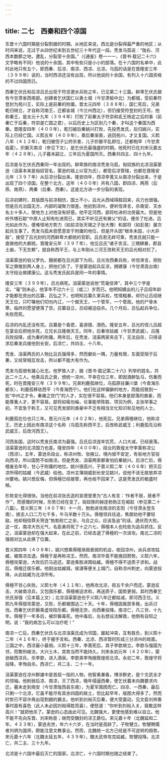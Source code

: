 ```yaml
---
---
---
```

title: 二七　西秦和四个凉国
---



东晋十六国时期是分裂割据的时期。从地区来说，西北是分裂得最严重的地区；从时间来说，无过于从四世纪末到五世纪三十年代这一段。秃发乌孤说：“陇右、河西本数郡之地，遭乱，分裂至十余国。”（《通鉴》卷一一一，《晋书·载记二十六》文字略有不同）他说的十余国，其中有些只是小小的部落。在十六国的名单中，此时此地只有五个，即西秦、后凉、南凉、西凉、北凉。乌孤的话是在晋隆安三年（３９９年）说的，当时西凉还没有出现，所以他说的十余国，有列入十六国资格的不过四国而已。

西秦乞伏氏和后凉吕氏出现于符坚淝水兵败之年，已见第二十三篇。鲜卑乞伏氏据有今甘肃省西南部。创建者乞伏国仁以勇士城（今甘肃榆中北）为都城，受前秦符登封为苑川王，实际上是前秦的附庸。晋太元四年（３８８年），国仁死后，兄弟乾归继立，才自称河南王，迁都金城（今兰州西北），但仍接受符登封的王号。他称秦王，是太元十九年（３９４年）打败了前秦太子符崇和氐王杨定之后的事（前秦亡于后秦，符崇是亡国之君），以后历史上为区别几个秦，才叫这个秦国为西秦。晋隆安四年（４００年），乾归被后秦姚兴打败，先投秃发氏，后归姚兴，实际上已经亡国。义熙五年（４０９年），乘后秦渐衰，逃回苑川，才又复国。义熙八年（４１２年），乾归被侄子公府杀害，儿子炽磐平乱即位，迁都枹罕（今甘肃临夏）。炽磐灭南凉（参见下文），是乞伏氏最强盛的时期。他死时已在刘宋元嘉五年（４２８年）。儿子暮末嗣立，三年后为夏国所灭。西秦共四主、四十九年。

后凉是与乞伏氏西秦同一年出现的。鲜卑族的南凉秃发乌孤，匈奴族的北凉沮渠蒙逊（沮渠本来是匈奴官名，蒙逊的祖上以官为氏），都受后凉管辖，也都在晋隆安元年（３９７年）从后凉分裂出来。隆安四年，西凉李暠又从南凉分裂出来，于是出现了四个凉国。在整个北方，这年（４００年）共有八国，即四凉、两燕（后燕、南燕）、两秦（后秦、西秦）。这是北方进一步分裂的表现。

后凉初建时，其版图与前凉相仿，国土不小，吕光从西域得胜回来，兵力也很强。但是吕光治国无方，内部的凝聚力很差。他初到凉州，便听信谗言，杀南安、天水名士十多人，使地方上对他没有好感。他平定河西，部将杜进的功劳最大。但是他听外甥石聪“中原人止知有杜进而已，其实不听见还有舅父”的话，便杀了杜进。吕光如此作为，便难怪地方势力（如前凉张天锡之子张大豫）和部将（如彭晃）屡次起兵生事了。秃发乌孤未尝愿意安于附庸的地位，但是开头因“根本未固，小大非敌”，接受了吕光封的河西鲜卑大都统的官职。吕氏若无衅可乘，秃发氏就只能一直做他的大都统。晋隆安元年（３９７年），他见吕氏“诸子贪淫，三甥肆暴，郡县土崩，下无生赖”，就自称西平王，与上年刚从三河王改称天王的吕光相对抗了。

沮渠蒙逊的伯父罗仇、麹粥都在吕光部下为将。吕光攻西秦兵败，听信谗言，把败军之罪推到两人身上，把他们杀了。于是蒙逊起兵反凉，拥建康（今甘肃高台南）太守段业做建康公。这与秃发氏起兵是同一年的事情。

隆安三年（３９９年），吕光病死。沮渠蒙逊说他“荒毫信谗”，其中三个字是实，“毫”则未必，他享年不过六十三（或二）岁而已。他明知嫡出的儿子吕绍年龄才能都在庶出的吕纂、吕弘之下，也明知吕纂久掌兵权，性情粗暴，却仍让吕绍继天王位，只叮嘱他们切勿内讧，一个做天王，一个管军，一个管政。他的尸骨未寒，临终的愿望便落了空。吕纂自立，吕绍被迫自杀。几个月后，吕弘起兵争位，失败而死。

后凉的内乱还没有完。吕纂是个昏君，喜游猎、酒色。隆安五年，吕光的侄儿吕超在宴会后把他杀死，立兄长吕隆做天王。同年，后秦攻姑臧（今甘肃武威）。吕隆兵败投降，成为秦的附庸。两年后，在秃发、沮渠两家夹击下，无法自存，只得请求后秦发兵接他到长安。后凉亡，共四主、十八年。

秃发、沮渠两氏的人物比吕氏强得多，然而僻处一隅，力量有限，东面受阻于后秦，又经常相互攻击，所以都不能大有作为。

秃发乌孤很有雄心壮志。他罗致人才，据《晋书·载记第二十六》列举的姓名，共达二十三人。他乘吕氏之衰，想统一凉州，不幸在位三年，即因酒醉坠马，伤重而死，时在晋隆安三年（３９９年）。兄弟利鹿孤继位，乌孤原驻廉川堡（今青海乐都东），利鹿孤移驻西平（今青海西宁）。他们在这样偏僻的地方，而能招致到一批“中州之才令，秦雍之世门”的人才，实在很不容易。他们本身是部落的酋豪，而能尊重人才，更不容易。部将如瑜勿崘，论事能举陈胜、项羽为例，主张举事之初，不宜急于称王，又可见秃发部的酋豪中不乏有相当文化知识和见地的人士。

利鹿孤在位也只三年。晋元兴元年（４０２年），他死后，兄弟傉檀继位，他称凉王，历史上因此有南凉这个名称（乌孤先称西平王，后改称武威王；利鹿孤先沿称武威王，后改河西王）。

河西各国，这时以秃发氏南凉为最强。吕氏后凉连年饥荒，人口大减，已经衰落。沮渠蒙逊的北凉国力也差。隆安四年（４００年），段业的敦煌太守李暠称凉公（西凉）。五年，蒙逊杀段业，称凉州牧、张掖公，境内很不安定，有些地方官投向西凉，所以国势不如南凉。但是秃发、沮渠两家都害怕后秦姚兴。后凉亡后，傉檀废去年号，甘心于附庸的地位。姚兴很高兴，于晋义熙二年（４０６年）把灭后凉所得的姑臧（今武威）给他。凉州主簿胡威到长安见姚兴，说他不该无故放弃凉州要地。姚兴想反侮，但傉檀已经接管，再也收不回来了。这是秃发氏的极盛时候。

形势变化得很快。当他在前凉张氏造的宣德堂里为“古人有言：‘作者不居，居者不作’”，而感慨的时候，形势已经在变了。匈奴族的赫连勃勃正在崛起（参见第二十八篇）。晋义熙三年（４０７年）十一月，勃勃进攻南凉的支阳（今甘肃永登东南），掳去人口二万七千多，牛马羊数十万头。傉檀领兵往追，焦朗劝他不要轻敌，他却相信莽夫贺连“勃勃败亡之余，乌合之众，应该急追”的话，遇伏而大败。这一仗，南凉大伤元气，名臣勇将死了十之六七，傉檀本人也险些为追兵抓住。反之，沮渠蒙逊却在强大起来，在此之前，已经击退了傉檀的一次进攻。南北二凉的强弱对比从此换了位置。

晋义熙四年（４０８年），姚兴想乘傉檀渐趋衰弱的机会，收回凉州，派兵进攻姑臧，被南凉击退。傉檀于是再称凉王。然而，南凉毕竟不能挽回颓势。义熙六年，傉檀攻蒙逊，大败后匹马逃还。蒙逊乘胜进围姑臧。傉檀不得不送质子求和。战后，傉檀迁居乐都。他刚出姑臧城，侯湛等便关上城门，自称凉州刺史，向蒙逊投降，从此姑臧为北凉所有。

傉檀不甘心失败。义熙七年（４１１年），他再攻北凉，掠五千余户而还。蒙逊反击，大破南凉兵，又包围乐都，傉檀被迫求和，再送质子，国势更弱。其时西秦乞伏氏渐强（见本篇上文）；北凉沮渠蒙逊也于义熙八年迁都姑减，即河西王位。义熙九年傉擅攻蒙逊，又败，乐都被围达二十天。十年，傉檀因属部多叛，出兵讨伐。西秦乞伏炽磐乘虚攻陷乐都。傉檀无奈，向西秦投降。南凉亡，凡三世、十九年。傉檀于一年多后，被炽磐毒死。他中毒后，左右想设法解救，他倒有自知之明，说：“我的病怎么可以治疗呢！”

南凉一亡后，西秦乞伏氏与北凉沮渠氏成为邻国，屡起冲突，互有胜负，到义熙十二年（４１６年），终于握手言和。西秦、北凉、西凉暂时形成三分凉州的局面。三国之中，西凉最小最弱。义熙十三年，李暠死后，其子李歆继立。李歆与强国为邻，而繁刑峻法，大兴土木，其势当然不能持久。刘宋永初元年（４２０年），蒙逊破西凉兵，杀李歆，进入酒泉。李歆弟李恂据敦煌拒北凉。永初二年，敦煌守将投降，李恂自杀。西凉亡，共二主、二十一年。

沮渠蒙逊在凉州群雄中是首屈一指的人物，他智勇兼备，博涉群史，是个文武全才的领袖。他削弱后凉、南凉，灭了西凉，晚年侵逼西秦，使乞伏暮末向魏要求内迁。暮末走到南安（今甘肃陇西县东南），为夏军围困而亡。四凉、一西秦，最后只剩一个北凉，它虽不能尽有其余四国的故土，但比起早年，版图大得多了。然而时势已不容许再出现割据的霸主。他听到刘裕灭后秦，便大受震动，见文臣刘祥奏事时面有喜色（此人未必因刘裕得胜而喜），便怒道：“你听到刘裕入关，竟敢这样高兴！”就把他杀了。蒙逊的心态由此可见。北魏强大，更使他感到难以自立。他不能不先向东晋、刘宋称臣；继而受魏封的凉王爵位。宋元嘉十年（北魏延和二年，４３３年），蒙逊去世，年六十六岁，在当时是高龄了。子牧犍立。牧犍聘儒者刘炳为国师，颇能注意文教事业。然而，北魏统一北方己经是不可逆转的趋势。宋元嘉十六年（北魏太延五年，４３９年），魏太武帝攻克姑臧，牧犍投降。北凉亡，共二主、三十九年。

北凉是十六国中最后灭亡的国家。北凉亡，十六国时期也随之结束了。